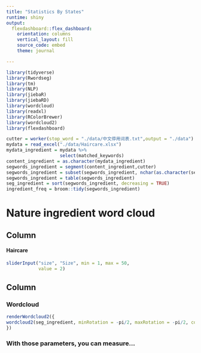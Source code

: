 ```yaml
---
title: "Statistics By States"
runtime: shiny
output: 
  flexdashboard::flex_dashboard:
    orientation: columns
    vertical_layout: fill
    source_code: embed
    theme: journal

---
```



```r
library(tidyverse)
library(Rwordseg)
library(tm)
library(NLP)
library(jiebaR)
library(jiebaRD)
library(wordcloud)
library(readxl)
library(RColorBrewer)
library(wordcloud2)
library(flexdashboard)
```

```r
cutter = worker(stop_word = "./data/中文停用词表.txt",output = "./data")
mydata = read_excel("./data/Haircare.xlsx")
mydata_ingredient = mydata %>% 
                    select(matched_keywords)
content_ingredient = as.character(mydata_ingredient)
segwords_ingredient = segment(content_ingredient,cutter)
segwords_ingredient = subset(segwords_ingredient, nchar(as.character(segwords_ingredient))>1)
segwords_ingredient = table(segwords_ingredient)
seg_ingredient = sort(segwords_ingredient, decreasing = TRUE)
ingredient_freq = broom::tidy(segwords_ingredient)

```

Nature ingredient word cloud
=====================================

Column {.sidebar}
-----------------------------------------------------------------------

#### Haircare

```r

sliderInput("size", "Size", min = 1, max = 50, 
            value = 2)

```




Column 
-----------------------------------------------------------------------
  
### Wordcloud {data-height=800}
  
```r
renderWordcloud2({ 
wordcloud2(seg_ingredient, minRotation = -pi/2, maxRotation = -pi/2, color = "random-light", size = input$size)
})

```

### With those parameters, you can measure... {data-height=200}

```r

```